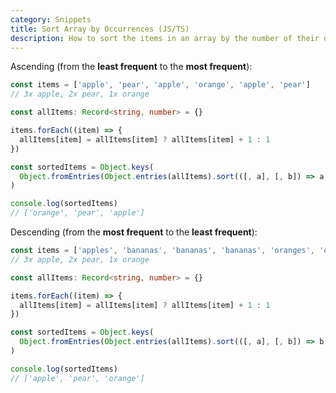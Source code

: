 ```yaml
---
category: Snippets
title: Sort Array by Occurrences (JS/TS)
description: How to sort the items in an array by the number of their occurrences
---
```


Ascending (from the **least frequent** to the **most frequent**):

```ts
const items = ['apple', 'pear', 'apple', 'orange', 'apple', 'pear']
// 3x apple, 2x pear, 1x orange

const allItems: Record<string, number> = {}

items.forEach((item) => {
  allItems[item] = allItems[item] ? allItems[item] + 1 : 1
})

const sortedItems = Object.keys(
  Object.fromEntries(Object.entries(allItems).sort(([, a], [, b]) => a - b))
)

console.log(sortedItems)
// ['orange', 'pear', 'apple']
```

Descending (from the **most frequent** to the **least frequent**):

```ts
const items = ['apples', 'bananas', 'bananas', 'bananas', 'oranges', 'oranges']
// 3x apple, 2x pear, 1x orange

const allItems: Record<string, number> = {}

items.forEach((item) => {
  allItems[item] = allItems[item] ? allItems[item] + 1 : 1
})

const sortedItems = Object.keys(
  Object.fromEntries(Object.entries(allItems).sort(([, a], [, b]) => b - a))
)

console.log(sortedItems)
// ['apple', 'pear', 'orange']
```
